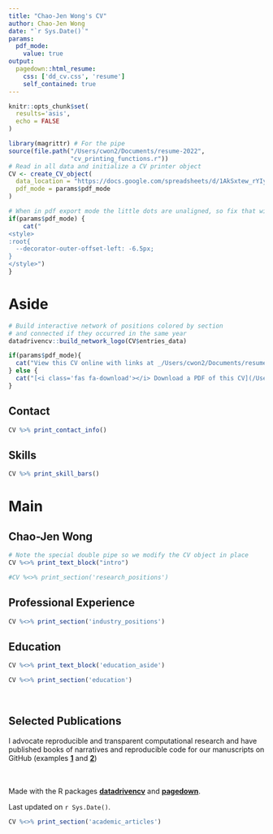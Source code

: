 ```yaml
---
title: "Chao-Jen Wong's CV"
author: Chao-Jen Wong
date: "`r Sys.Date()`"
params:
  pdf_mode:
    value: true
output:
  pagedown::html_resume:
    css: ['dd_cv.css', 'resume']
    self_contained: true
---
```


```r
knitr::opts_chunk$set(
  results='asis', 
  echo = FALSE
)

library(magrittr) # For the pipe
source(file.path("/Users/cwon2/Documents/resume-2022", 
                 "cv_printing_functions.r"))
# Read in all data and initialize a CV printer object
CV <- create_CV_object(
  data_location = "https://docs.google.com/spreadsheets/d/1AkSxtew_rYIyTeY5mPvkxqJEQKKdjJ0ZCfJxHHYL3pk/edit#gid=917338460",  
  pdf_mode = params$pdf_mode
)

```


```r
# When in pdf export mode the little dots are unaligned, so fix that with some conditional CSS.
if(params$pdf_mode) {
    cat("
<style>
:root{
  --decorator-outer-offset-left: -6.5px;
}
</style>")
}
```


Aside
================================================================================


```r
# Build interactive network of positions colored by section
# and connected if they occurred in the same year
datadrivencv::build_network_logo(CV$entries_data)
```



```r
if(params$pdf_mode){
  cat("View this CV online with links at _/Users/cwon2/Documents/resume-2022/datadrivencv-cjwong_")
} else {
  cat("[<i class='fas fa-download'></i> Download a PDF of this CV](/Users/cwon2/Documents/resume-2022/datadrivencv-cjwong)")
}
```

Contact {#contact}
--------------------------------------------------------------------------------

```r
CV %>% print_contact_info()
```



Skills {#skills}
--------------------------------------------------------------------------------

```r
CV %>% print_skill_bars()
```

<!--

Disclaimer {#disclaimer}
--------------------------------------------------------------------------------

Made with the R package [**pagedown**](https://github.com/rstudio/pagedown). 
Last updated on `r Sys.Date()`.
-->

<!--
The source code is available [on github.com/nstrayer/cv](/Users/cwon2/Documents/resume-2022/datadrivencv-cjwong).
-->




Main
================================================================================

Chao-Jen Wong {#title}
--------------------------------------------------------------------------------

```r
# Note the special double pipe so we modify the CV object in place
CV %<>% print_text_block("intro") 
```


<!--Research Experience {data-icon=laptop} -->
<!----------------------------------------------------------------------------------
-->

```r
#CV %<>% print_section('research_positions')
```


Professional Experience {data-icon=suitcase}
--------------------------------------------------------------------------------
<!--
::: aside
```r
CV %<>% print_text_block('industy_experience_aside')
```
:::
-->

```r
CV %<>% print_section('industry_positions')
```



Education {data-icon=graduation-cap data-concise=true}
--------------------------------------------------------------------------------
::: aside
```r
CV %<>% print_text_block('education_aside')
```
:::

```r
CV %<>% print_section('education')
```


<!--
Teaching Experience {data-icon=chalkboard-teacher}

--------------------------------------------------------------------------------

```r
CV %<>% print_section('teaching_positions')
```
-->
<br>

Selected Publications 
--------------------------------------------------------------------------------

::: aside
I advocate reproducible and transparent computational research and have published books of narratives and reproducible code for our manuscripts on GitHub (examples [**1**](https://fredhutch.github.io/canFam3.DuxFamily/) and [**2**](https://fredhutch.github.io/Wellstone_BiLateral_Biopsy/))

<br>
<br>
Made with the R packages [**datadrivencv**](https://github.com/nstrayer/datadrivencv) and [**pagedown**](https://github.com/rstudio/pagedown).

Last updated on `r Sys.Date()`.
:::

```r
CV %<>% print_section('academic_articles')
```

